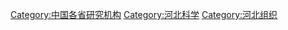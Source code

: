 [[Category:中国各省研究机构|Category:中国各省研究机构]]
[[Category:河北科学|Category:河北科学]]
[[Category:河北组织|Category:河北组织]]